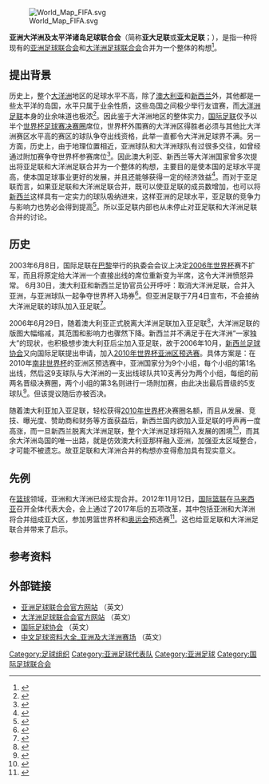 {{noteTA
|T=zh-hans:亚洲大洋洲及太平洋诸岛足球联合会;zh-hk:亞洲大洋洲及太平洋諸島足球協會;zh-tw:亞洲大洋洲及太平洋諸島足球協會;
|1=zh-hans:亚洲大洋洲及太平洋诸岛足球联合会;zh-hk:亞洲大洋洲及太平洋諸島足球協會;zh-tw:亞洲大洋洲及太平洋諸島足球協會;
|2=zh-hans:亚大足联; zh-tw:亞大足聯; zh-hk:亞大足協;
|3=zh-hans:亚太足联; zh-tw:亞太足聯; zh-hk:亞太足協;
|4=zh-hans:亚洲足球联合总会; zh-tw:亞洲足球聯盟; zh-hk:亞洲足球協會;
|5=zh-hans:亚洲足联; zh-tw:亞洲足聯; zh-hk:亞洲足協;
|6=zh-hans:大洋洲足球联合会;zh-hk:大洋洲足球協會;zh-tw:大洋洲足球協會;
|7=zh-hans:大洋洲足联;zh-hk:大洋洲足協;zh-tw:大洋洲足協;
|8=zh-hans:国际足联;zh-hk:國際足協;zh-tw:國際足協;
|9=zh-hans:澳大利亚; zh-tw:澳大利亞; zh-hk:澳洲;
}}
[[File:World_Map_FIFA.svg|thumb]]

'''亚洲大洋洲及太平洋诸岛足球联合会'''（简称'''亚大足联'''或'''亚太足联'''；{{lang-en|'''A'''sian-'''O'''ceanian and '''P'''acific '''I'''slands '''F'''ootball '''C'''onfederation，[[缩写|缩写]]：'''AOPIFC'''}}），是指一种将现有的[[亚洲足球联合会|亚洲足球联合会]]和[[大洋洲足球联合会|大洋洲足球联合会]]合并为一个整体的构想<ref>{{cite web | language = zh-hans | publisher = 腾讯网>腾讯体育>中国足球 | title = 亚洲大洋洲足联申请合并 未来十强赛变12强赛 | url = http://sports.qq.com/a/20131128/003953.htm | author = 来源：足球报 | date = 2013年11月28日 | accessdate = 2013年11月28日 | archive-date = 2013年12月3日 | archive-url = https://web.archive.org/web/20131203013335/http://sports.qq.com/a/20131128/003953.htm | dead-url = no }}</ref>。

== 提出背景 ==
历史上，整个[[大洋洲|大洋洲]]地区的足球水平不高，除了[[澳大利亚国家足球队|澳大利亚]]和[[新西兰国家足球队|新西兰]]外，其他都是一些太平洋的岛国，水平只属于业余性质，这些岛国之间极少举行友谊赛，而[[大洋洲足联|大洋洲足联]]本身的业余味道也极浓<ref>{{cite web | language = zh-hans | publisher = 新浪网>新浪广东 | title = 沈旭晖：大洋洲赛区应独立存在吗？ | url = http://news.gd.sina.com.cn/news/2010/07/12/944302.html | author = 来源：南方都市报www.nddaily.com 南都网；作者：沈旭晖 | date = 2010年7月12日 | accessdate = 2010年7月12日 | archive-date = 2016年3月4日 | archive-url = https://web.archive.org/web/20160304124159/http://news.gd.sina.com.cn/news/2010/07/12/944302.html | dead-url = no }}</ref>。因此鉴于大洋洲地区的整体实力，[[国际足联|国际足联]]仅予以半个[[世界杯足球赛|世界杯足球赛决赛圈]]席位，世界杯外围赛的大洋洲区得胜者必须与其他比大洋洲赛区水平高的赛区的球队争夺出线资格，此举一直都令大洋洲足球界不满。另一方面，历史上，由于地理位置相近，亚洲球队和大洋洲球队有过很多交往，如曾经通过附加赛争夺世界杯参赛席位<ref>{{cite web | language = zh-hans | publisher = 搜狐网>体育频道>国际足坛>五洲绿茵>五洲热讯 | title = 大洋洲努力向亚足联靠拢 亚超将吸纳大洋洲球队 | url = http://sports.sohu.com/83/92/news210679283.shtml | author = 来源：北国网-球报；作者：李妍 | date = 2003年7月3日 | accessdate = 2003年7月3日 | archive-date = 2004年5月9日 | archive-url = https://web.archive.org/web/20040509044121/http://sports.sohu.com/83/92/news210679283.shtml | dead-url = no }}</ref>。因此澳大利亚、新西兰等大洋洲国家曾多次提出将亚足联和大洋洲足联合并为一个整体的构想，主要目的是使本国的足球水平提高，使本国足球事业更好的发展，并且还能够获得一定的经济效益<ref>{{cite web | language = zh-hans | publisher = 新浪网>世界杯>新闻>新西兰>世界杯F组：新西兰VS斯洛伐克>正文 | title = 新西兰憧憬加入亚足联 主帅：若遇中国会继续拦路 | url = http://2010.sina.com.cn/m/nzl/2010-06-16/160424840.shtml | author = 来源：大洋网-广州日报；特派记者：陈伟胜 | date = 2010年6月16日 | accessdate = 2010年6月16日 | archive-date = 2010年6月19日 | archive-url = https://web.archive.org/web/20100619170122/http://2010.sina.com.cn/m/nzl/2010-06-16/160424840.shtml | dead-url = no }}</ref>。而对于亚足联而言，如果亚足联和大洋洲足联合并，既可以使亚足联的成员数增加，也可以将[[新西兰国家足球队|新西兰]]这样具有一定实力的球队吸纳进来，这样亚洲的足球水平，亚足联的竞争力与影响力也势必会得到提高<ref>{{cite web | language = zh-hans | publisher = 新浪网>国际足坛-五洲热报>正文 | title = 澳大利亚足球登陆亚洲 亚足联：能提高亚洲足球水平 | url = http://sports.sina.com.cn/s/2005-03-24/1614525241s.shtml | author = 来源：北京晚报；本报记者：李立 | date = 2005年3月24日 | accessdate = 2005年3月24日 | archive-date = 2016年3月4日 | archive-url = https://web.archive.org/web/20160304111409/http://sports.sina.com.cn/s/2005-03-24/1614525241s.shtml | dead-url = no }}</ref>。所以亚足联内部也从未停止对亚足联和大洋洲足联合并的讨论。

== 历史 ==
2003年6月8日，国际足联在[[巴黎|巴黎]]举行的执委会会议上决定[[2006年世界杯|2006年世界杯]]赛不扩军，而且将原定给大洋洲一个直接出线的席位重新变为半席，这令大洋洲愤怒异常。 6月30日，澳大利亚和新西兰足协官员公开呼吁：取消大洋洲足联，合并入亚洲，与亚洲球队一起争夺世界杯入场券<ref>{{cite web | language = zh-hans | publisher = 网易>体育频道>国际足坛>五洲热讯 | title = 国际足联出尔反尔引众怒 大洋洲想来亚洲抢入场券 | url = http://sports.163.com/tm/030702/030702_354051.html | author = 来源：体坛周报；编辑：流星 | date = 2003年7月2日 | accessdate = 2003年7月2日 | deadurl = yes | archiveurl = https://web.archive.org/web/20070303111148/http://sports.163.com/tm/030702/030702_354051.html | archivedate = 2007年3月3日 }}</ref>。但亚洲足联于7月4日宣布，不会接纳大洋洲足联的球队加入亚足联<ref>{{cite web | language = zh-hans | publisher = 网易>体育频道>国际足坛>五洲热讯 | title = 亚足联态度十分强硬 坚决不肯接纳大洋洲球队 | url = http://sports.163.com/tm/030704/030704_355018.html | author = 来源：中国体育在线；编辑：英英 | date = 2003年7月4日 | accessdate = 2003年7月4日 | deadurl = yes | archiveurl = https://web.archive.org/web/20050526080635/http://sports.163.com/tm/030704/030704_355018.html | archivedate = 2005年5月26日 }}</ref>。

2006年6月29日，随着澳大利亚正式脱离大洋洲足联加入亚足联<ref>{{cite web | language = zh-hans | publisher = 新浪网>竞技风暴>正文 | title = 澳大利亚正式加入亚足联 | url = http://sports.sina.com.cn/s/2005-06-30/0402600760s.shtml | author = 来源：大连晚报；作者：特约撰稿 田园 | date = 2005年6月30日 | accessdate = 2005年6月30日 | archive-date = 2016年3月4日 | archive-url = https://web.archive.org/web/20160304104357/http://sports.sina.com.cn/s/2005-06-30/0402600760s.shtml | dead-url = no }}</ref>，大洋洲足联的版图大幅缩减，其范围和影响力也骤然下降。新西兰并不满足于在大洋洲“一家独大”的现状，也积极想步澳大利亚后尘加入亚足联，故于2006年10月，[[新西兰足球协会|新西兰足球协会]]又向国际足联提出申请，加入[[2010年世界杯亚洲区预选赛|2010年世界杯亚洲区预选赛]]。具体方案是：在2010年[[南非世界杯|南非世界杯]]的亚洲区预选赛中，亚洲国家分为9个小组，每个小组的第1名出线，然后这9支球队与大洋洲的一支出线球队共10支再分为两个小组，每组的前两名晋级决赛圈，两个小组的第3名则进行一场附加赛，由此决出最后晋级的5支球队<ref>{{cite web | language = zh-hans | publisher = 新浪网>竞技风暴>国内足坛-其它>正文 | title = 亚足联着手讨论新西兰入亚问题 哈曼谋划并吞大洋洲 | url = http://sports.sina.com.cn/c/2006-11-23/11152584130.shtml | author = 来源：足球-劲体育；特派记者：刘峰 | date = 2006年11月23日 | accessdate = 2006年11月23日 | archive-date = 2016年3月4日 | archive-url = https://web.archive.org/web/20160304092427/http://sports.sina.com.cn/c/2006-11-23/11152584130.shtml | dead-url = no }}</ref>。但该提议随后亦被否决。

随着澳大利亚加入亚足联，轻松获得[[2010年世界杯|2010年世界杯]]决赛圈名额，而且从发展、竞技、曝光度、赞助商和财务等方面获益后，新西兰国内欲加入亚足联的呼声再一度高涨，而一旦新西兰脱离大洋洲足联，整个大洋洲足球将陷入发展的困境<ref>{{cite web | language = zh-hans | publisher = 网易>体育频道>中国足球>中超>正文 | title = 新西兰欲入亚足联抢世界杯名额 把亚洲队当鱼腩 | url = http://sports.163.com/10/0503/09/65OGQG2A00051C89.html | author = 作者：正成功 | date = 2010年5月3日 | accessdate = 2010年5月3日 | archive-date = 2010年5月10日 | archive-url = https://web.archive.org/web/20100510004231/http://sports.163.com/10/0503/09/65OGQG2A00051C89.html | dead-url = no }}</ref>，而其余大洋洲岛国的唯一出路，就是仿效澳大利亚那样融入亚洲，加强亚太区域整合，才可能不被遗忘。故亚足联和大洋洲合并的构想亦变得愈加具有现实意义。

== 先例 ==
在[[篮球|篮球]]领域，亚洲和大洋洲已经实现合并。2012年11月12日，[[国际篮联|国际篮联]]在[[马来西亚|马来西亚]]召开全体代表大会，会上通过了2017年后的五项改革，其中包括亚洲和大洋洲将合并组成亚大区，参加男篮世界杯和[[奥运会|奥运会]]预选赛<ref>{{cite web | language = zh-hans | publisher = 搜狐网>搜狐体育>篮球>中国男篮：男篮 | title = 亚洲和大洋洲合并组成亚大区 男篮冲奥难度增加 | url = http://sports.sohu.com/20121113/n357463607.shtml | author = 来源：北国网-辽宁日报；责任编辑：李萌萌 | date = 2012年11月13日 | accessdate = 2012年11月13日 | archive-date = 2016年3月6日 | archive-url = https://web.archive.org/web/20160306033425/http://sports.sohu.com/20121113/n357463607.shtml | dead-url = no }}</ref>。这也给亚足联和大洋洲足联合并带来了启示。

== 参考资料 ==
{{Reflist}}

== 外部链接 ==
* [http://www.the-afc.com 亚洲足球联合会官方网站]{{Wayback|url=http://www.the-afc.com/ |date=20090228175228 }} （英文）
* [http://www.oceaniafootball.com/ 大洋洲足球联合会官方网站]{{Wayback|url=http://www.oceaniafootball.com/ |date=20100513211244 }} （英文）
* [http://www.fifa.com 国际足球协会]{{Wayback|url=http://www.fifa.com/ |date=20180805081524 }} （英文）
* [https://archive.is/20130424153544/http://zuqiuziliao.cn/afc 中文足球资料大全_亚洲及大洋洲赛场] （英文）

{{国际足球}}
{{AFC teams}}
{{OFC teams}}
{{亚洲足联足球赛事}}

{{DEFAULTSORT:Asia-Oceania}}
[[Category:足球组织|Category:足球组织]]
[[Category:亚洲足球代表队|Category:亚洲足球代表队]]
[[Category:亚洲足球|Category:亚洲足球]]
[[Category:国际足球联合会|Category:国际足球联合会]]